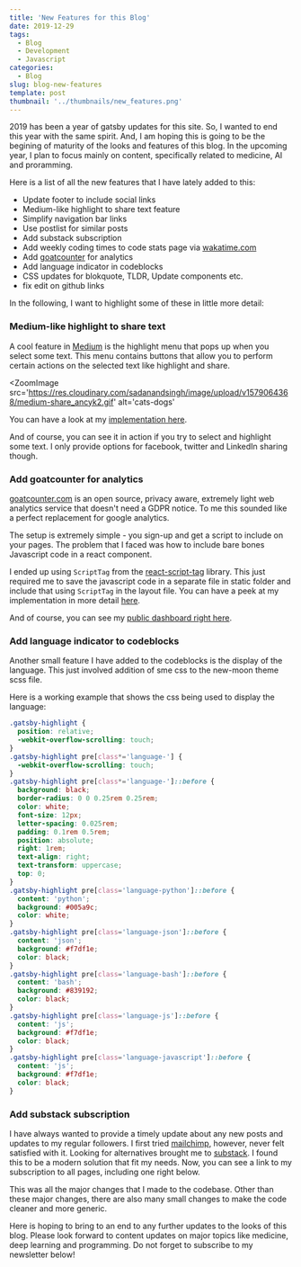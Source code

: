 ```yaml
---
title: 'New Features for this Blog'
date: 2019-12-29
tags:
  - Blog
  - Development
  - Javascript
categories:
  - Blog
slug: blog-new-features
template: post
thumbnail: '../thumbnails/new_features.png'
---
```


2019 has been a year of gatsby updates for this site. So, I wanted to end this year with the same
spirit. And, I am hoping this is going to be the begining of maturity of the looks and features of this
blog. In the upcoming year, I plan to focus mainly on content, specifically related to medicine, AI
and proramming.

Here is a list of all the new features that I have lately added to this:

- Update footer to include social links
- Medium-like highlight to share text feature
- Simplify navigation bar links
- Use postlist for similar posts
- Add substack subscription
- Add weekly coding times to code stats page via [wakatime.com](https://wakatime.com/)
- Add [goatcounter](https://www.goatcounter.com/) for analytics
- Add language indicator in codeblocks
- CSS updates for blokquote, TLDR, Update components etc.
- fix edit on github links

In the following, I want to highlight some of these in little more detail:

### Medium-like highlight to share text

A cool feature in [Medium](https://medium.com/) is the highlight menu that pops up when you select some
text. This menu contains buttons that allow you to perform certain actions on the selected text
like highlight and share.

<ZoomImage
  src='https://res.cloudinary.com/sadanandsingh/image/upload/v1579064368/medium-share_ancyk2.gif'
  alt='cats-dogs'
></ZoomImage>

You can have a look at my [implementation here](https://github.com/sadanand-singh/reckoning.dev/blob/master/src/components/HighlightShare/HighlightShare.js).

And of course, you can see it in action if you try to select and highlight some text. I only
provide options for facebook, twitter and LinkedIn sharing though.

### Add goatcounter for analytics

[goatcounter.com](https://www.goatcounter.com/) is an open source, privacy aware, extremely light
web analytics service that doesn't need a GDPR notice. To me this sounded like a perfect replacement
for google analytics.

The setup is extremely simple - you sign-up and get a script to include on your pages. The problem
that I faced was how to include bare bones Javascript code in a react component.

I ended up using `ScriptTag` from the [react-script-tag](https://www.npmjs.com/package/react-script-tag)
library. This just required me to save the javascript code in a separate file in static folder
and include that using `ScriptTag` in the layout file. You can have a peek at my implementation in
more detail [here](https://github.com/sadanand-singh/reckoning.dev/blob/master/src/layout/index.js).

And of course, you can see my [public dashboard right here](https://reckoningdev.goatcounter.com/).

### Add language indicator to codeblocks

Another small feature I have added to the codeblocks is the display of the language. This just
involved addition of sme css to the new-moon theme scss file.

Here is a working example that shows the css being used to display the language:

```css
.gatsby-highlight {
  position: relative;
  -webkit-overflow-scrolling: touch;
}
.gatsby-highlight pre[class*='language-'] {
  -webkit-overflow-scrolling: touch;
}
.gatsby-highlight pre[class*='language-']::before {
  background: black;
  border-radius: 0 0 0.25rem 0.25rem;
  color: white;
  font-size: 12px;
  letter-spacing: 0.025rem;
  padding: 0.1rem 0.5rem;
  position: absolute;
  right: 1rem;
  text-align: right;
  text-transform: uppercase;
  top: 0;
}
.gatsby-highlight pre[class='language-python']::before {
  content: 'python';
  background: #005a9c;
  color: white;
}
.gatsby-highlight pre[class='language-json']::before {
  content: 'json';
  background: #f7df1e;
  color: black;
}
.gatsby-highlight pre[class='language-bash']::before {
  content: 'bash';
  background: #839192;
  color: black;
}
.gatsby-highlight pre[class='language-js']::before {
  content: 'js';
  background: #f7df1e;
  color: black;
}
.gatsby-highlight pre[class='language-javascript']::before {
  content: 'js';
  background: #f7df1e;
  color: black;
}
```

### Add substack subscription

I have always wanted to provide a timely update about any new posts and updates to my regular
followers. I first tried [mailchimp](https://mailchimp.com/), however, never felt satisfied with it.
Looking for alternatives brought me to [substack](https://substack.com/). I found this to be
a modern solution that fit my needs. Now, you can see a link to my subscription to all pages,
including one right below.

This was all the major changes that I made to the codebase. Other than these major changes, there
are also many small changes to make the code cleaner and more generic.

Here is hoping to bring to an end to any further updates to the looks of this blog. Please look
forward to content updates on major topics like medicine, deep learning and programming. Do not
forget to subscribe to my newsletter below!
